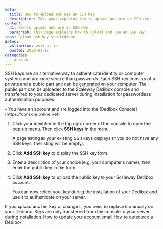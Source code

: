 ```yaml
---
meta:
  title: How to upload and use an SSH key
  description: This page explains how to upload and use an SSH key.
content:
  h1: How to upload and use an SSH key
  paragraph: This page explains how to upload and use an SSH key.
tags: upload ssh-key ssh dedibox
dates:
  validation: 2023-01-16
  posted: 2020-03-12
categories:
  - account
---
```


SSH keys are an alternative way to authenticate identity on computer systems and are more secure than passwords. Each SSH key consists of a private and a public part and can be [generated](/console/my-project/how-to/create-ssh-key/) on your computer. The public part can be uploaded to the Scaleway Dedibox console and transferred to your dedicated server during installation for passwordless authentication purposes.

<Message type="requirement">
  - You have an account and are logged into the [Dedibox Console](https://console.online.net) 
</Message>

1. Click your identifier in the top right corner of the console to open the pop-up menu. Then click **SSH keys** in the menu.
    <Lightbox src="scaleway-dedibox-console-ssh-key-menu.webp" width="300" alt="" />

    A page listing all your existing SSH keys displays (if you do not have any SSH keys, the listing will be empty).
2. Click **Add SSH key** to display the SSH key form.
3. Enter a description of your choice (e.g. your computer's name), then enter the public key in the form.
4. Click **Add SSH key** to upload the public key to your Scaleway Dedibox account.

    You can now select your key during the installation of your Dedibox and use it to authenticate on your server.

<Message type="note">
  If you upload another key or change it, you need to replace it manually on your Dedibox. Keys are only transferred from the console to your server during installation.
</Message>


<Navigation title="See Also">
  <PreviousButton to="/dedibox-console/my-account/how-to/update-email/">How to update your account email</PreviousButton>
  <NextButton to="/dedibox-console/my-account/how-to/outsource-dedibox/">How to outsource a Dedibox</NextButton>
</Navigation>